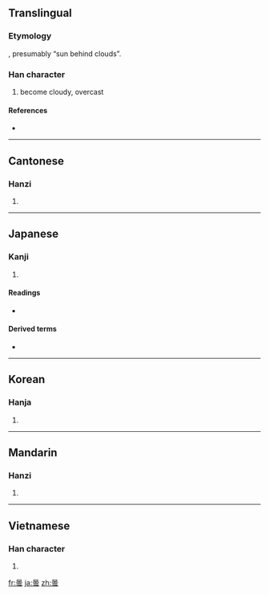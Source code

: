 {{also|昙}}
==Translingual==
{{zh-forms|[[昙]]|曇}}
===Etymology===
{{Han compound|日|雲|ls=ic}}, presumably “sun behind clouds”.
{{rfe}}

===Han character===
{{Han char|rn=72|rad=日|as=12|sn=16|four=6073<sub>1</sub>|canj=日一月戈 (AMBI)}}

# become cloudy, overcast

====References====
* {{Han ref|kx=0500.130|dkj=14172|dj=0870.090|hdz=21536.040|uh=66C7|ud=26311|bh=BEE8|bd=48872}}

----

==Cantonese==

===Hanzi===
{{yue-hanzi|jyut=|y=taam4|sim=昙}}

# {{defn|Cantonese|sort=日12}}

----

==Japanese==

===Kanji===
{{ja-kanji|grade=c|rs=日12}}

# {{defn|Japanese}}

====Readings====
* {{ja-readings|on=[[どん]] (don), [[たん]] (tan)|kun=[[くもる]] (kumoru), [[くもり]] (kumori)}}

====Derived terms====
* {{term|曇り||cloudy|tr=[[くもり]], [[kumori]]|sc=Jpan|lang=ja}}
----

==Korean==

===Hanja===
{{ko-hanja|hangeul=담|eumhun=|rv=dam|mr=tam|y=tam}}

# {{defn|Korean|sort=日12}}

----

==Mandarin==

===Hanzi===
{{cmn-hanzi|sim=昙|pin=[[tán]] ([[tan2]])|wg=t'an<sup>2</sup>}}

# {{defn|Mandarin|sort=日12}}

----

==Vietnamese==

===Han character===
{{vi-hantu|[[đàm]]|rs=日12}}

# {{defn|Vietnamese|sort=日12}}

[[fr:曇]]
[[ja:曇]]
[[zh:曇]]